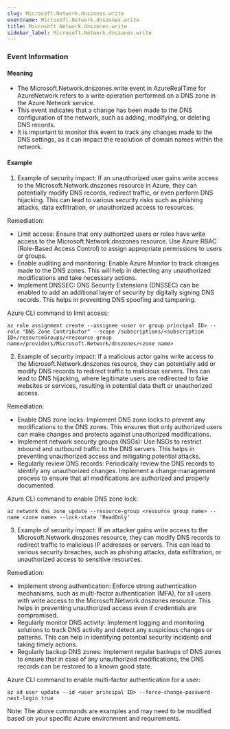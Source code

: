 ```yaml
--- 
slug: Microsoft.Network.dnszones.write
eventname: Microsoft.Network.dnszones.write
title: Microsoft.Network.dnszones.write
sidebar_label: Microsoft.Network.dnszones.write
---
```

                       
### Event Information

#### Meaning

- The Microsoft.Network.dnszones.write event in AzureRealTime for AzureNetwork refers to a write operation performed on a DNS zone in the Azure Network service.
- This event indicates that a change has been made to the DNS configuration of the network, such as adding, modifying, or deleting DNS records.
- It is important to monitor this event to track any changes made to the DNS settings, as it can impact the resolution of domain names within the network.

#### Example

1. Example of security impact: If an unauthorized user gains write access to the Microsoft.Network.dnszones resource in Azure, they can potentially modify DNS records, redirect traffic, or even perform DNS hijacking. This can lead to various security risks such as phishing attacks, data exfiltration, or unauthorized access to resources.

Remediation:
- Limit access: Ensure that only authorized users or roles have write access to the Microsoft.Network.dnszones resource. Use Azure RBAC (Role-Based Access Control) to assign appropriate permissions to users or groups.
- Enable auditing and monitoring: Enable Azure Monitor to track changes made to the DNS zones. This will help in detecting any unauthorized modifications and take necessary actions.
- Implement DNSSEC: DNS Security Extensions (DNSSEC) can be enabled to add an additional layer of security by digitally signing DNS records. This helps in preventing DNS spoofing and tampering.

Azure CLI command to limit access:
```
az role assignment create --assignee <user or group principal ID> --role "DNS Zone Contributor" --scope /subscriptions/<subscription ID>/resourceGroups/<resource group name>/providers/Microsoft.Network/dnszones/<zone name>
```

2. Example of security impact: If a malicious actor gains write access to the Microsoft.Network.dnszones resource, they can potentially add or modify DNS records to redirect traffic to malicious servers. This can lead to DNS hijacking, where legitimate users are redirected to fake websites or services, resulting in potential data theft or unauthorized access.

Remediation:
- Enable DNS zone locks: Implement DNS zone locks to prevent any modifications to the DNS zones. This ensures that only authorized users can make changes and protects against unauthorized modifications.
- Implement network security groups (NSGs): Use NSGs to restrict inbound and outbound traffic to the DNS servers. This helps in preventing unauthorized access and mitigating potential attacks.
- Regularly review DNS records: Periodically review the DNS records to identify any unauthorized changes. Implement a change management process to ensure that all modifications are authorized and properly documented.

Azure CLI command to enable DNS zone lock:
```
az network dns zone update --resource-group <resource group name> --name <zone name> --lock-state 'ReadOnly'
```

3. Example of security impact: If an attacker gains write access to the Microsoft.Network.dnszones resource, they can modify DNS records to redirect traffic to malicious IP addresses or servers. This can lead to various security breaches, such as phishing attacks, data exfiltration, or unauthorized access to sensitive resources.

Remediation:
- Implement strong authentication: Enforce strong authentication mechanisms, such as multi-factor authentication (MFA), for all users with write access to the Microsoft.Network.dnszones resource. This helps in preventing unauthorized access even if credentials are compromised.
- Regularly monitor DNS activity: Implement logging and monitoring solutions to track DNS activity and detect any suspicious changes or patterns. This can help in identifying potential security incidents and taking timely actions.
- Regularly backup DNS zones: Implement regular backups of DNS zones to ensure that in case of any unauthorized modifications, the DNS records can be restored to a known good state.

Azure CLI command to enable multi-factor authentication for a user:
```
az ad user update --id <user principal ID> --force-change-password-next-login true
```

Note: The above commands are examples and may need to be modified based on your specific Azure environment and requirements.


 